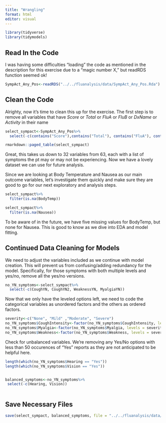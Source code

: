 ```yaml
---
title: "Wrangling"
format: html
editor: visual
---
```


```r
library(tidyverse)
library(tidymodels)
```

## Read In the Code

I was having some difficulties "loading" the code as mentioned in the description for this exercise due to a "magic number X," but readRDS function seemed ok!

```r
SympAct_Any_Pos<-readRDS("../../fluanalysis/data/SympAct_Any_Pos.Rda")
```

## Clean the Code

Alrighty, now it's time to clean this up for the exercise. The first step is to remove all variables that have *Score* or *Total* or *FluA* or *FluB* or *DxName* or *Activity* in their name

```r
select_sympact<-SympAct_Any_Pos%>%
  select(-c(contains("Score"),contains("Total"), contains("FluA"), contains("FluB"), contains("DxName"), contains("Activity"), Unique.Visit))
```

```r
rmarkdown::paged_table(select_sympact)
```

Great, this takes us down to 32 variables from 63, each with a list of symptoms the pt may or may not be experiencing. Now we have a lovely dataset we can use for future analysis.

Since we are looking at Body Temperature and Nausea as our main outcome variables, let's investigate them quickly and make sure they are good to go for our next exploratory and analysis steps.

```r
select_sympact%>%
  filter(is.na(BodyTemp))

select_sympact%>%
  filter(is.na(Nausea))

```

To be aware of in the future, we have five missing values for BodyTemp, but none for Nausea. This is good to know as we dive into EDA and model fitting.

## Continued Data Cleaning for Models

We need to adjust the variables included as we continue with model creation. This will prevent us from confusing/adding redundancy for the model. Specifically, for those symptoms with both multiple levels and yes/no, remove all the yes/no versions.

```r
no_YN_symptoms<-select_sympact%>%
  select(-c(CoughYN, CoughYN2, WeaknessYN, MyalgiaYN))

```

Now that we only have the leveled options left, we need to code the categorical variables as unordered factors and the others as ordered factors.

```r
severity<-c("None", "Mild" ,"Moderate", "Severe")
no_YN_symptoms$CoughIntensity<-factor(no_YN_symptoms$CoughIntensity, levels = severity, ordered = TRUE)
no_YN_symptoms$Myalgia<-factor(no_YN_symptoms$Myalgia, levels = severity, ordered = TRUE)
no_YN_symptoms$Weakness<-factor(no_YN_symptoms$Weakness, levels = severity, ordered = TRUE)

```

Check for unbalanced variables. We're removing any Yes/No options with less than 50 occurences of "Yes" reports as they are not anticipated to be helpful here.

```r
length(which(no_YN_symptoms$Hearing == "Yes"))
length(which(no_YN_symptoms$Vision == "Yes"))


balanced_symptoms<-no_YN_symptoms%>%
 select(-c(Hearing, Vision))
  
```

## Save Necessary Files

```r
save(select_sympact, balanced_symptoms, file = "../../fluanalysis/data/clean_symptoms.RData")
```

